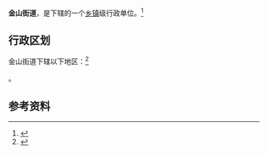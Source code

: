 {{中国乡级行政区|41/17/02/562/000}}

'''金山街道'''，是{{PRC admin/fullname|41/17/02/562/000|3}}下辖的一个[[乡镇|乡镇]]级行政单位。<ref>{{PRC admin/ref sgc|{{PRC admin/parent|41/17/02/562/000}}}}</ref>

== 行政区划 ==

金山街道下辖以下地区：<ref>{{PRC admin/ref sgc|41/17/02/562/000}}</ref>

{{PRC admin/children|41/17/02/562/000}}。

== 参考资料 ==

{{reflist}}

{{行政区划小作品}}
{{PRC admin/navcat|41/17/02/562/000}}
